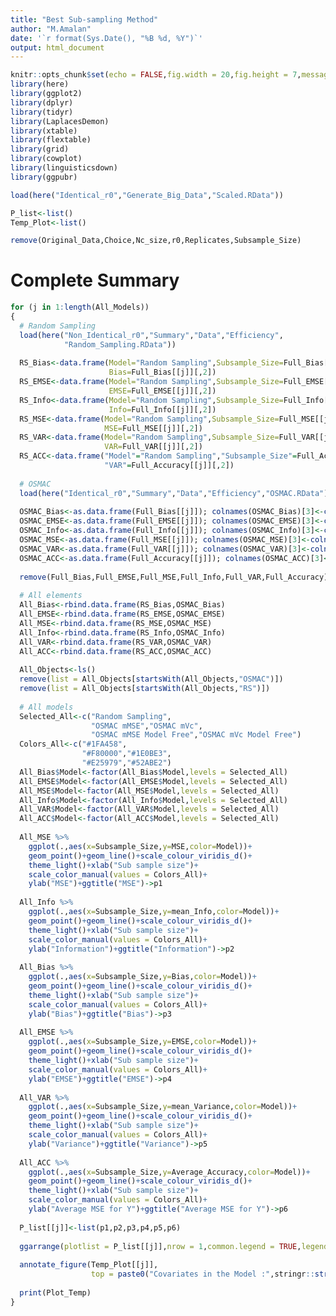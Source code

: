 ```yaml
---
title: "Best Sub-sampling Method"
author: "M.Amalan"
date: '`r format(Sys.Date(), "%B %d, %Y")`'
output: html_document
---
```


```r
knitr::opts_chunk$set(echo = FALSE,fig.width = 20,fig.height = 7,message = FALSE,warning = FALSE)
library(here)
library(ggplot2)
library(dplyr)
library(tidyr)
library(LaplacesDemon)
library(xtable)
library(flextable)
library(grid)
library(cowplot)
library(linguisticsdown)
library(ggpubr)

load(here("Identical_r0","Generate_Big_Data","Scaled.RData"))

P_list<-list()
Temp_Plot<-list()

remove(Original_Data,Choice,Nc_size,r0,Replicates,Subsample_Size)
```

# Complete Summary

```r
for (j in 1:length(All_Models)) 
{
  # Random Sampling
  load(here("Non_Identical_r0","Summary","Data","Efficiency",
            "Random_Sampling.RData"))
  
  RS_Bias<-data.frame(Model="Random Sampling",Subsample_Size=Full_Bias[[j]][,1],
                      Bias=Full_Bias[[j]][,2])
  RS_EMSE<-data.frame(Model="Random Sampling",Subsample_Size=Full_EMSE[[j]][,1],
                      EMSE=Full_EMSE[[j]][,2])
  RS_Info<-data.frame(Model="Random Sampling",Subsample_Size=Full_Info[[j]][,1],
                      Info=Full_Info[[j]][,2])
  RS_MSE<-data.frame(Model="Random Sampling",Subsample_Size=Full_MSE[[j]][,1],
                     MSE=Full_MSE[[j]][,2])
  RS_VAR<-data.frame(Model="Random Sampling",Subsample_Size=Full_VAR[[j]][,1],
                     VAR=Full_VAR[[j]][,2])
  RS_ACC<-data.frame("Model"="Random Sampling","Subsample_Size"=Full_Accuracy[[j]][,1],
                     "VAR"=Full_Accuracy[[j]][,2])
  
  # OSMAC
  load(here("Identical_r0","Summary","Data","Efficiency","OSMAC.RData"))
  
  OSMAC_Bias<-as.data.frame(Full_Bias[[j]]); colnames(OSMAC_Bias)[3]<-colnames(RS_Bias)[3]
  OSMAC_EMSE<-as.data.frame(Full_EMSE[[j]]); colnames(OSMAC_EMSE)[3]<-colnames(RS_EMSE)[3]
  OSMAC_Info<-as.data.frame(Full_Info[[j]]); colnames(OSMAC_Info)[3]<-colnames(RS_Info)[3]
  OSMAC_MSE<-as.data.frame(Full_MSE[[j]]); colnames(OSMAC_MSE)[3]<-colnames(RS_MSE)[3]
  OSMAC_VAR<-as.data.frame(Full_VAR[[j]]); colnames(OSMAC_VAR)[3]<-colnames(RS_VAR)[3]
  OSMAC_ACC<-as.data.frame(Full_Accuracy[[j]]); colnames(OSMAC_ACC)[3]<-colnames(RS_ACC)[3]
  
  remove(Full_Bias,Full_EMSE,Full_MSE,Full_Info,Full_VAR,Full_Accuracy)
  
  # All elements
  All_Bias<-rbind.data.frame(RS_Bias,OSMAC_Bias)
  All_EMSE<-rbind.data.frame(RS_EMSE,OSMAC_EMSE)
  All_MSE<-rbind.data.frame(RS_MSE,OSMAC_MSE)
  All_Info<-rbind.data.frame(RS_Info,OSMAC_Info)
  All_VAR<-rbind.data.frame(RS_VAR,OSMAC_VAR)
  All_ACC<-rbind.data.frame(RS_ACC,OSMAC_ACC)
  
  All_Objects<-ls()
  remove(list = All_Objects[startsWith(All_Objects,"OSMAC")])
  remove(list = All_Objects[startsWith(All_Objects,"RS")])
  
  # All models
  Selected_All<-c("Random Sampling",
                  "OSMAC mMSE","OSMAC mVc",
                  "OSMAC mMSE Model Free","OSMAC mVc Model Free")
  Colors_All<-c("#1FA458",
                "#F80000","#1E0BE3",
                "#E25979","#52ABE2")
  All_Bias$Model<-factor(All_Bias$Model,levels = Selected_All)
  All_EMSE$Model<-factor(All_EMSE$Model,levels = Selected_All)
  All_MSE$Model<-factor(All_MSE$Model,levels = Selected_All)
  All_Info$Model<-factor(All_Info$Model,levels = Selected_All)
  All_VAR$Model<-factor(All_VAR$Model,levels = Selected_All)
  All_ACC$Model<-factor(All_ACC$Model,levels = Selected_All)
  
  All_MSE %>%
    ggplot(.,aes(x=Subsample_Size,y=MSE,color=Model))+
    geom_point()+geom_line()+scale_colour_viridis_d()+
    theme_light()+xlab("Sub sample size")+
    scale_color_manual(values = Colors_All)+
    ylab("MSE")+ggtitle("MSE")->p1
  
  All_Info %>%
    ggplot(.,aes(x=Subsample_Size,y=mean_Info,color=Model))+
    geom_point()+geom_line()+scale_colour_viridis_d()+
    theme_light()+xlab("Sub sample size")+
    scale_color_manual(values = Colors_All)+
    ylab("Information")+ggtitle("Information")->p2
  
  All_Bias %>% 
    ggplot(.,aes(x=Subsample_Size,y=Bias,color=Model))+
    geom_point()+geom_line()+scale_colour_viridis_d()+
    theme_light()+xlab("Sub sample size")+
    scale_color_manual(values = Colors_All)+
    ylab("Bias")+ggtitle("Bias")->p3
  
  All_EMSE %>%
    ggplot(.,aes(x=Subsample_Size,y=EMSE,color=Model))+
    geom_point()+geom_line()+scale_colour_viridis_d()+
    theme_light()+xlab("Sub sample size")+
    scale_color_manual(values = Colors_All)+
    ylab("EMSE")+ggtitle("EMSE")->p4
  
  All_VAR %>%
    ggplot(.,aes(x=Subsample_Size,y=mean_Variance,color=Model))+
    geom_point()+geom_line()+scale_colour_viridis_d()+
    theme_light()+xlab("Sub sample size")+
    scale_color_manual(values = Colors_All)+
    ylab("Variance")+ggtitle("Variance")->p5
  
  All_ACC %>%
    ggplot(.,aes(x=Subsample_Size,y=Average_Accuracy,color=Model))+
    geom_point()+geom_line()+scale_colour_viridis_d()+
    theme_light()+xlab("Sub sample size")+
    scale_color_manual(values = Colors_All)+
    ylab("Average MSE for Y")+ggtitle("Average MSE for Y")->p6
  
  P_list[[j]]<-list(p1,p2,p3,p4,p5,p6)
  
  ggarrange(plotlist = P_list[[j]],nrow = 1,common.legend = TRUE,legend="top")->Temp_Plot[[j]]
  
  annotate_figure(Temp_Plot[[j]],
                  top = paste0("Covariates in the Model :",stringr::str_c(All_Models[[j]],collapse = ",")))->Plot_Temp
  
  print(Plot_Temp)
}

```